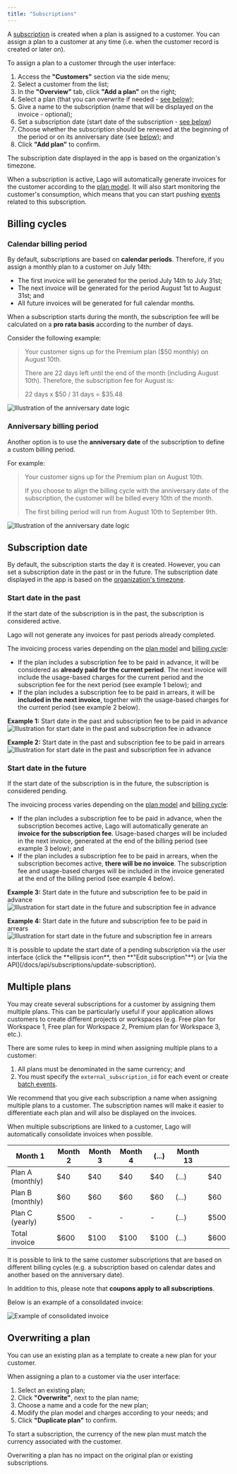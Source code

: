 ```yaml
---
title: "Subscriptions"
---
```


A [subscription](/docs/api/subscriptions/subscription-object) is created when a
plan is assigned to a customer. You can assign a plan to a customer at any time
(i.e. when the customer record is created or later on).

To assign a plan to a customer through the user interface:

1. Access the **"Customers"** section via the side menu;
2. Select a customer from the list;
3. In the **"Overview"** tab, click **"Add a plan"** on the right;
4. Select a plan (that you can overwrite if needed -
   [see below](#overwriting-a-plan));
5. Give a name to the subscription (name that will be displayed on the invoice -
   optional);
6. Set a subscription date (start date of the subscription -
   [see below](#subscription-date))
7. Choose whether the subscription should be renewed at the beginning of the
   period or on its anniversary date (see
   [below](/docs/guide/plans/subscription#billing-cycles)); and
8. Click **"Add plan"** to confirm.

<Info>
  The subscription date displayed in the app is based on the organization's
  timezone.
</Info>

When a subscription is active, Lago will automatically generate invoices for the
customer according to the [plan model](/docs/guide/plans/plan-model). It will
also start monitoring the customer's consumption, which means that you can start
pushing [events](/docs/api/events/metered-event) related to this subscription.

## Billing cycles[](#billing-cycles "Direct link to heading")

### Calendar billing period[](#calendar-billing-period "Direct link to heading")

By default, subscriptions are based on **calendar periods**. Therefore, if you
assign a monthly plan to a customer on July 14th:

- The first invoice will be generated for the period July 14th to July 31st;
- The next invoice will be generated for the period August 1st to August 31st;
  and
- All future invoices will be generated for full calendar months.

When a subscription starts during the month, the subscription fee will be
calculated on a **pro rata basis** according to the number of days.

Consider the following example:

> Your customer signs up for the Premium plan ($50 monthly) on August 10th.
>
> There are 22 days left until the end of the month (including August 10th).
> Therefore, the subscription fee for August is:
>
> 22 days x $50 / 31 days = $35.48

![Illustration of the anniversary date logic](/images/calendar-date-227bf60245e9d3715d3383098c88c1b0.png)

### Anniversary billing period[](#anniversary-billing-period "Direct link to heading")

Another option is to use the **anniversary date** of the subscription to define
a custom billing period.

For example:

> Your customer signs up for the Premium plan on August 10th.
>
> If you choose to align the billing cycle with the anniversary date of the
> subscription, the customer will be billed every 10th of the month.
>
> The first billing period will run from August 10th to September 9th.

![Illustration of the anniversary date logic](/images/anniversary-date-c66bee86224946e6e00af9c0cb7eedeb.png)

## Subscription date[](#subscription-date "Direct link to heading")

By default, the subscription starts the day it is created. However, you can set
a subscription date in the past or in the future. The subscription date
displayed in the app is based on the
[organization's timezone](/changelog/timezones).

### Start date in the past[](#start-date-in-the-past "Direct link to heading")

If the start date of the subscription is in the past, the subscription is
considered active.

<Info>
  Lago will not generate any invoices for past periods already completed.
</Info>

The invoicing process varies depending on the
[plan model](/docs/guide/plans/plan-model) and [billing cycle](#billing-cycles):

- If the plan includes a subscription fee to be paid in advance, it will be
  considered as **already paid for the current period**. The next invoice will
  include the usage-based charges for the current period and the subscription
  fee for the next period (see example 1 below); and
- If the plan includes a subscription fee to be paid in arrears, it will be
  **included in the next invoice**, together with the usage-based charges for
  the current period (see example 2 below).

**Example 1:** Start date in the past and subscription fee to be paid in
advance![Illustration for start date in the past and subscription fee in advance](/images/subscription-past-advance-0bedeeb9f9918608568ea7db6479e4ef.png)

**Example 2:** Start date in the past and subscription fee to be paid in
arrears![Illustration for start date in the past and subscription fee in advance](/images/subscription-past-arrears-b4f22483b4ae3a358c0b27305e49a766.png)

### Start date in the future[](#start-date-in-the-future "Direct link to heading")

If the start date of the subscription is in the future, the subscription is
considered pending.

The invoicing process varies depending on the
[plan model](/docs/guide/plans/plan-model) and [billing cycle](#billing-cycles):

- If the plan includes a subscription fee to be paid in advance, when the
  subscription becomes active, Lago will automatically generate an **invoice for
  the subscription fee**. Usage-based charges will be included in the next
  invoice, generated at the end of the billing period (see example 3 below); and
- If the plan includes a subscription fee to be paid in arrears, when the
  subscription becomes active, **there will be no invoice**. The subscription
  fee and usage-based charges will be included in the invoice generated at the
  end of the billing period (see example 4 below).

**Example 3:** Start date in the future and subscription fee to be paid in
advance![Illustration for start date in the future and subscription fee in advance](/images/subscription-future-advance-e0c8d632579fe11dfc530987d86ca211.png)

**Example 4:** Start date in the future and subscription fee to be paid in
arrears![Illustration for start date in the future and subscription fee in arrears](/images/subscription-future-arrears-8b99c7c98e2f8223d6282fd5f47a665a.png)

<Info>
  It is possible to update the start date of a pending subscription via the user
  interface (click the **ellipsis icon**, then **"Edit subscription"**) or [via
  the API](/docs/api/subscriptions/update-subscription).
</Info>

## Multiple plans[](#multiple-plans "Direct link to heading")

You may create several subscriptions for a customer by assigning them multiple
plans. This can be particularly useful if your application allows customers to
create different projects or workspaces (e.g. Free plan for Workspace 1, Free
plan for Workspace 2, Premium plan for Workspace 3, etc.).

<Warning>
There are some rules to keep in mind when assigning multiple plans to a
customer:

1. All plans must be denominated in the same currency; and
2. You must specify the `external_subscription_id` for each event or create
   [batch events](/docs/api/events/create-batch-event).
   </Warning>

We recommend that you give each subscription a name when assigning multiple
plans to a customer. The subscription names will make it easier to differentiate
each plan and will also be displayed on the invoices.

When multiple subscriptions are linked to a customer, Lago will automatically
consolidate invoices when possible.

| Month 1          | Month 2 | Month 3 | Month 4 | (...) | Month 13 |      |
| ---------------- | ------- | ------- | ------- | ----- | -------- | ---- |
| Plan A (monthly) | $40     | $40     | $40     | $40   | (...)    | $40  |
| Plan B (monthly) | $60     | $60     | $60     | $60   | (...)    | $60  |
| Plan C (yearly)  | $500    | \-      | \-      | \-    | (...)    | $500 |
| Total invoice    | $600    | $100    | $100    | $100  | (...)    | $600 |

It is possible to link to the same customer subscriptions that are based on
different billing cycles (e.g. a subscription based on calendar dates and
another based on the anniversary date).

In addition to this, please note that **coupons apply to all subscriptions**.

Below is an example of a consolidated invoice:

![Example of consolidated invoice](/images/consolidated-invoice-97f516c8e5c256c187b4707cce8462b1.png)

## Overwriting a plan[](#overwriting-a-plan "Direct link to heading")

You can use an existing plan as a template to create a new plan for your
customer.

When assigning a plan to a customer via the user interface:

1. Select an existing plan;
2. Click **"Overwrite"**, next to the plan name;
3. Choose a name and a code for the new plan;
4. Modify the plan model and charges according to your needs; and
5. Click **"Duplicate plan"** to confirm.

To start a subscription, the currency of the new plan must match the currency
associated with the customer.

<Info>
  Overwriting a plan has no impact on the original plan or existing
  subscriptions.
</Info>
